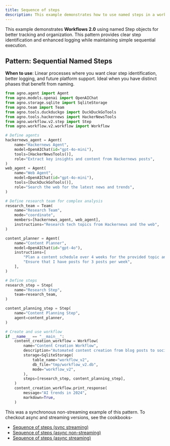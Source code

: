 ```yaml
---
title: Sequence of steps
description: This example demonstrates how to use named steps in a workflow.
---
```


This example demonstrates **Workflows 2.0** using named Step objects for better tracking 
and organization. This pattern provides clear step identification and enhanced logging 
while maintaining simple sequential execution.

## Pattern: Sequential Named Steps

**When to use**: Linear processes where you want clear step identification, better logging,
and future platform support. Ideal when you have distinct phases that benefit from naming.

```python sequence_of_steps.py
from agno.agent import Agent
from agno.models.openai import OpenAIChat
from agno.storage.sqlite import SqliteStorage
from agno.team import Team
from agno.tools.duckduckgo import DuckDuckGoTools
from agno.tools.hackernews import HackerNewsTools
from agno.workflow.v2.step import Step
from agno.workflow.v2.workflow import Workflow

# Define agents
hackernews_agent = Agent(
    name="Hackernews Agent",
    model=OpenAIChat(id="gpt-4o-mini"),
    tools=[HackerNewsTools()],
    role="Extract key insights and content from Hackernews posts",
)
web_agent = Agent(
    name="Web Agent",
    model=OpenAIChat(id="gpt-4o-mini"),
    tools=[DuckDuckGoTools()],
    role="Search the web for the latest news and trends",
)

# Define research team for complex analysis
research_team = Team(
    name="Research Team",
    mode="coordinate",
    members=[hackernews_agent, web_agent],
    instructions="Research tech topics from Hackernews and the web",
)

content_planner = Agent(
    name="Content Planner",
    model=OpenAIChat(id="gpt-4o"),
    instructions=[
        "Plan a content schedule over 4 weeks for the provided topic and research content",
        "Ensure that I have posts for 3 posts per week",
    ],
)

# Define steps
research_step = Step(
    name="Research Step",
    team=research_team,
)

content_planning_step = Step(
    name="Content Planning Step",
    agent=content_planner,
)

# Create and use workflow
if __name__ == "__main__":
    content_creation_workflow = Workflow(
        name="Content Creation Workflow",
        description="Automated content creation from blog posts to social media",
        storage=SqliteStorage(
            table_name="workflow_v2",
            db_file="tmp/workflow_v2.db",
            mode="workflow_v2",
        ),
        steps=[research_step, content_planning_step],
    )
    content_creation_workflow.print_response(
        message="AI trends in 2024",
        markdown=True,
    )
```

This was a synchronous non-streaming example of this pattern. To checkout async and streaming versions, see the cookbooks-
- [Sequence of steps (sync streaming)](https://github.com/agno-agi/agno/tree/main/cookbook/workflows_2/sync/01_basic_workflows/sequence_of_steps.py)
- [Sequence of steps (async non-streaming)](https://github.com/agno-agi/agno/tree/main/cookbook/workflows_2/async/01_basic_workflows/sequence_of_steps.py)
- [Sequence of steps (async streaming)](https://github.com/agno-agi/agno/tree/main/cookbook/workflows_2/async/01_basic_workflows/sequence_of_steps_stream.py)